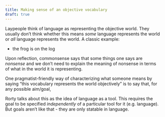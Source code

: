 ```yaml
---
title: Making sense of an objective vocabulary
draft: true
---
```


Laypeople think of language as representing the objective world. They usually 
don't think whether this means *some* language represents the world or *all* 
language represents the world. A classic example:

- the frog is on the log


Upon reflection, commonsense says that some things one says are *nonsense* and 
we don't need to explain the meaning of nonsense in terms of what in the world 
it is representing.

One pragmatist-friendly way of characterizing what someone means by saying 
"this vocabulary represents the world objectively" is to say that, 
for any possible aim/goal, 

Rorty talks about this as the idea of language as a tool. This requires 
the goal to be specified *independently* of a particular tool 
for it (e.g. language). But goals aren't like that - they are only statable in language.